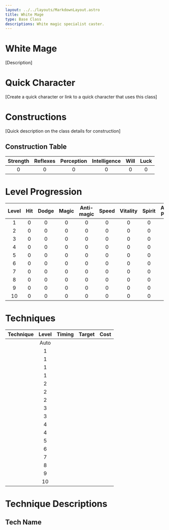 ```yaml
---
layout: ../../layouts/MarkdownLayout.astro
title: White Mage
type: Base Class
descriptions: White magic specialist caster.
---
```


# White Mage

[Description]

# Quick Character

[Create a quick character or link to a quick character that uses this class]

# Constructions

[Quick description on the class details for construction]

## Construction Table

| Strength | Reflexes | Perception | Intelligence | Will | Luck |
| :------: | :------: | :--------: | :----------: | :--: | :--: |
|    0     |    0     |     0      |      0       |  0   |  0   |

# Level Progression

| Level | Hit | Dodge | Magic | Anti-magic | Speed | Vitality | Spirit | Attack Power |
| :---: | :-: | :---: | :---: | :--------: | :---: | :------: | :----: | :----------: |
|   1   |  0  |   0   |   0   |     0      |   0   |    0     |   0    |      0       |
|   2   |  0  |   0   |   0   |     0      |   0   |    0     |   0    |      0       |
|   3   |  0  |   0   |   0   |     0      |   0   |    0     |   0    |      0       |
|   4   |  0  |   0   |   0   |     0      |   0   |    0     |   0    |      0       |
|   5   |  0  |   0   |   0   |     0      |   0   |    0     |   0    |      0       |
|   6   |  0  |   0   |   0   |     0      |   0   |    0     |   0    |      0       |
|   7   |  0  |   0   |   0   |     0      |   0   |    0     |   0    |      0       |
|   8   |  0  |   0   |   0   |     0      |   0   |    0     |   0    |      0       |
|   9   |  0  |   0   |   0   |     0      |   0   |    0     |   0    |      0       |
|  10   |  0  |   0   |   0   |     0      |   0   |    0     |   0    |      0       |

# Techniques

| Technique | Level | Timing | Target | Cost |
| :-------- | :---: | :----: | :----- | :--: |
|           | Auto  |        |        |      |
|           |   1   |        |        |      |
|           |   1   |        |        |      |
|           |   1   |        |        |      |
|           |   1   |        |        |      |
|           |   2   |        |        |      |
|           |   2   |        |        |      |
|           |   2   |        |        |      |
|           |   3   |        |        |      |
|           |   3   |        |        |      |
|           |   4   |        |        |      |
|           |   4   |        |        |      |
|           |   5   |        |        |      |
|           |   6   |        |        |      |
|           |   7   |        |        |      |
|           |   8   |        |        |      |
|           |   9   |        |        |      |
|           |  10   |        |        |      |

# Technique Descriptions

## Tech Name
